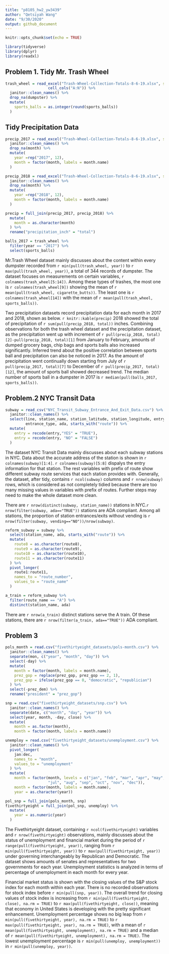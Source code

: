 ```yaml
---
title: "p8105_hw2_yw3439"
author: "Qetsiyah Wang"
date: "9/30/2020"
output: github_document
---
```


```r
knitr::opts_chunk$set(echo = TRUE)

library(tidyverse)
library(dplyr)
library(readxl)
```


## Problem 1. Tidy Mr. Trash Wheel

```r

trash_wheel = read_excel("Trash-Wheel-Collection-Totals-8-6-19.xlsx", sheet = "Mr. Trash Wheel", skip = 1,
                   cell_cols("A:N")) %>%
  janitor::clean_names() %>%
  drop_na(dumpster) %>%
  mutate(
    sports_balls = as.integer(round(sports_balls))
  )

```

## Tidy Precipitation Data

```r

precip_2017 = read_excel("Trash-Wheel-Collection-Totals-8-6-19.xlsx", sheet = "2017 Precipitation", skip = 1) %>%
  janitor::clean_names() %>%
  drop_na(month) %>%
  mutate(
    year =rep("2017", 12),
    month = factor(month, labels = month.name)
  )

precip_2018 = read_excel("Trash-Wheel-Collection-Totals-8-6-19.xlsx", sheet = "2018 Precipitation", skip = 1) %>%
  janitor::clean_names() %>%
  drop_na(month) %>%
  mutate(
    year =rep("2018", 12),
    month = factor(month, labels = month.name)
  )

precip = full_join(precip_2017, precip_2018) %>%
  mutate(
    month = as.character(month)
  ) %>%
  rename("precipitation_inch" = "total")

balls_2017 = trash_wheel %>%
  filter(year == "2017") %>%
  select(sports_balls)

```
   
   Mr.Trash Wheel dataset mainly discusses about the content within every dumpster recorded from `r min(pull(trash_wheel, year))` to `r max(pull(trash_wheel, year))`, a total of 344 records of dumpster. The dataset focuses on measurements on certain variables, `r colnames(trash_wheel[5:14])`. Among these types of trashes, the most one is `r colnames(trash_wheel[9])` showing the mean of `r mean(pull(trash_wheel, cigarette_butts))`. The least one is `r colnames(trash_wheel[14])` with the mean of `r mean(pull(trash_wheel, sports_balls))`. 
   
   Two precipitation datasets record precipitation data for each month in 2017 and 2018, shown as below. 
   `r knitr::kable(precip)`
   2018 showed the total of precipitation of `r sum(pull(precip_2018, total))` inches.
   Combining observations for both the trash wheel dataset and the precipitation dataset, as the precipitation went up with increment of `r pull(precip_2018, total)[2]-pull(precip_2018, total)[1]` from January to February, amounts of dumped grocery bags, chip bags and sports balls also increased significantly. Inferred trend about the positive correlation between sports ball and precipitation can also be noticed in 2017. As the amount of precipitation went continually down starting from July of `r pull(precip_2017, total)[7]` to December of `r pull(precip_2017, total)[12]`, the amount of sports ball showed decreased trend. The median number of sports ball in a dumpster in 2017 is `r median(pull(balls_2017, sports_balls))`.
   

## Problem.2 NYC Transit Data

```r

subway = read_csv("NYC_Transit_Subway_Entrance_And_Exit_Data.csv") %>%
  janitor::clean_names() %>%
  select(line, station_name, station_latitude, station_longitude, entry, vending, 
         entrance_type, ada, starts_with("route")) %>%
  mutate(
    entry = recode(entry,"YES" = "TRUE"),
    entry = recode(entry, "NO" = "FALSE")
  )
```
  The dataset NYC Transit Data mainly discusses about each subway stations in NYC. Data about the accurate address of the station is shown in `r colnames(subway)[1:4]`. `r colnames(subway)[5:8]` dispalys the entry information for that station. The rest variables with prefix of route show different subway route services that each station provides with. Generally, the dataset, after tidy, contains `r ncol(subway)` columns and `r nrow(subway)` rows, which is considered as not completely tidied because there are too many missing values in variables with prefix of routes. Further steps may need to make the whole dataset more clean.

  There are `r nrow(distinct(subway, station_name))` stations in NYC.`r nrow(filter(subway, ada=="TRUE"))` stations are ADA compliant. Among all stations, the proportion of station entrances/exits without vending is `r nrow(filter(subway, vending=="NO"))/nrow(subway)`.
  
```r

reform_subway = subway %>%
  select(station_name, ada, starts_with("route")) %>%
  mutate(
    route8 = as.character(route8),
    route9 = as.character(route9),
    route10 = as.character(route10),
    route11 = as.character(route11)
  ) %>%
  pivot_longer(
    route1:route11,
    names_to = "route_number",
    values_to = "route_name"
  )

a_train = reform_subway %>%
  filter(route_name == "A") %>%
  distinct(station_name, ada)

```
  There are `r nrow(a_train)` distinct stations serve the A train. Of these stations, there are `r nrow(filter(a_train, ada=="TRUE"))` ADA compliant.


## Problem 3

```r

pols_month = read.csv("fivethirtyeight_datasets/pols-month.csv") %>%
  janitor::clean_names() %>%
  separate(mon, c("year", "month", "day")) %>%
  select(-day) %>%
  mutate(
    month = factor(month, labels = month.name),
    prez_gop = replace(prez_gop, prez_gop == 2, 1),
    prez_gop = ifelse(prez_gop == 0, "democratic", "republician")
  ) %>%
  select(-prez_dem) %>%
  rename("president" = "prez_gop")

snp = read.csv("fivethirtyeight_datasets/snp.csv") %>%
  janitor::clean_names() %>%
  separate(date, c("month", "day", "year")) %>%
  select(year, month, -day, close) %>%
  mutate(
    month = as.factor(month),
    month = factor(month, labels = month.name))

unemploy = read.csv("fivethirtyeight_datasets/unemployment.csv") %>%
  janitor::clean_names() %>%
  pivot_longer(
    jan:dec,
    names_to = "month",
    values_to = "unemployment"
  ) %>%
  mutate(
    month = factor(month, levels = c("jan", "feb", "mar", "apr", "may", "jun",
                   "jul", "aug", "sep", "oct", "nov", "dec")),
    month = factor(month, labels = month.name),
    year = as.character(year))

pol_snp = full_join(pols_month, snp)
fivethirtyeight = full_join(pol_snp, unemploy) %>%
  mutate(
    year = as.numeric(year)
  )

```
  The Fivethirtyeight dataset, containing `r ncol(fivethirtyeight)` variables and `r nrow(fivethirtyeight)` observations, mainly discusses about the status of unemployment and financial market during the period of `r range(pull(fivethirtyeight, year))`, ranging from `r min(pull(fivethirtyeight, year))` to `r max(pull(fivethirtyeight, year))` under governing interchangeably by Republican and Democratic. The dataset shows amounts of senates and representatives for two governments for each year. Unemployment statistics is analyzed in terms of percentage of unemployment in each month for every year. 
  
  Financial market status is shown with the closing values of the S&P stock index for each month within each year. There is no recorded observations for stock index before `r min(pull(snp, year))`. The overall trend for closing values of stock index is increasing from `r min(pull(fivethirtyeight, close), na.rm = TRUE)` to `r max(pull(fivethirtyeight, close))`, meaning that economy in United States is developing with the pretty significant enhancement. Unemployment percentage shows no big leap from `r min(pull(fivethirtyeight, year), na.rm = TRUE)` to `r max(pull(fivethirtyeight, year), na.rm = TRUE)`, with a mean of `r mean(pull(fivethirtyeight, unemployment), na.rm = TRUE)` and a median of   `r mean(pull(fivethirtyeight, unemployment), na.rm = TRUE)`. The lowest unemployment percentage is `r min(pull(unemploy, unemployment))` in `r min(pull(unemploy, year))`. 
  







